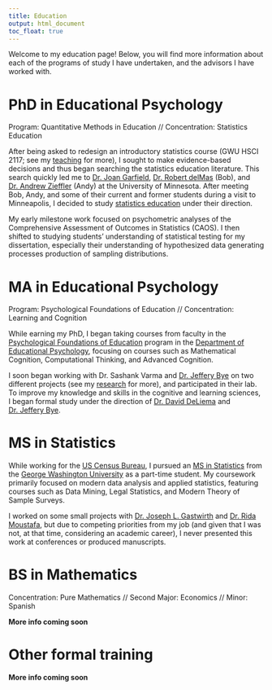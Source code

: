 ```yaml
---
title: Education
output: html_document
toc_float: true
---
```


Welcome to my education page! Below, you will find more information about each of the programs of study I have undertaken, and the advisors I have worked with.

# PhD in Educational Psychology 

Program: Quantitative Methods in Education // Concentration: Statistics Education

After being asked to redesign an introductory statistics course (GWU HSCI 2117; see my [teaching](/teaching.html/) for more), I sought to make evidence-based decisions and thus began searching the statistics education literature. This search quickly led me to [Dr. Joan Garfield](https://www.cehd.umn.edu/edpsych/people/jbg/), [Dr. Robert delMas](https://www.cehd.umn.edu/edpsych/people/delma001/) (Bob), and [Dr. Andrew Zieffler](https://www.cehd.umn.edu/edpsych/people/zief0002/) (Andy) at the University of Minnesota. After meeting Bob, Andy, and some of their current and former students during a visit to Minneapolis, I decided to study [statistics education](https://www.cehd.umn.edu/topics/statistics-education/) under their direction. 

My early milestone work focused on psychometric analyses of the Comprehensive Assessment of Outcomes in Statistics (CAOS). I then shifted to studying students' understanding of statistical testing for my dissertation, especially their understanding of hypothesized data generating processes production of sampling distributions. 

<!-- add links to CAOS and narrative project pages -->

# MA in Educational Psychology

Program: Psychological Foundations of Education // Concentration: Learning and Cognition

While earning my PhD, I began taking courses from faculty in the [Psychological Foundations of Education](https://www.cehd.umn.edu/edpsych/programs/foundations/) program in the [Department of Educational Psychology](https://www.cehd.umn.edu/edpsych/), focusing on courses such as Mathematical Cognition, Computational Thinking, and Advanced Cognition. 

I soon began working with Dr. Sashank Varma and [Dr. Jeffery Bye](https://www.cehd.umn.edu/people/jbye/) on two different projects (see my [research](https://raovnv.github.io/research.html) for more), and participated in their lab. To improve my knowledge and skills in the cognitive and learning sciences, I began formal study under the direction of [Dr. David DeLiema](https://www.cehd.umn.edu/edpsych/people/ddeliema/) and [Dr. Jeffery Bye](https://www.cehd.umn.edu/people/jbye/). 

<!-- The topic of my masters paper explored the cognitive foundations of probability underlying statistical reasoning and thinking. -->

# MS in Statistics

While working for the [US Census Bureau](https://www.census.gov/), I pursued an [MS in Statistics](https://statistics.columbian.gwu.edu/ms-statistics) from the [George Washington University](https://www.gwu.edu/) as a part-time student. My coursework primarily focused on modern data analysis and applied statistics, featuring courses such as Data Mining, Legal Statistics, and Modern Theory of Sample Surveys. 

I worked on some small projects with [Dr. Joseph L.  Gastwirth](https://home.gwu.edu/~jlgast/) and [Dr. Rida Moustafa](https://www.linkedin.com/in/rida-moustafa-a663971a7/), but due to competing priorities from my job (and given that I was not, at that time, considering an academic career), I never presented this work at conferences or produced manuscripts. 

# BS in Mathematics

Concentration: Pure Mathematics // Second Major: Economics // Minor: Spanish

**More info coming soon**


# Other formal training

**More info coming soon**


